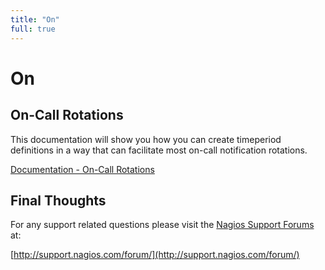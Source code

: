 ---
title: "On"
full: true
---

# On

## On-Call Rotations

This documentation will show you how you can create timeperiod definitions in a way that can facilitate most on-call notification rotations.

[Documentation - On-Call Rotations](https://assets.nagios.com/downloads/nagioscore/docs/nagioscore/4/en/oncallrotation.html "On-Call Rotations")

## Final Thoughts

For any support related questions please visit the [Nagios Support Forums](http://support.nagios.com/forum/) at:

[http://support.nagios.com/forum/](http://support.nagios.com/forum/)